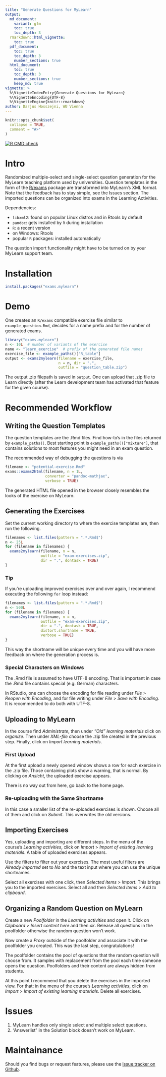 ```yaml
---
title: "Generate Questions for MyLearn"
output:
  md_document:
    variant: gfm
    toc: true
    toc_depth: 3
  rmarkdown::html_vignette:
    toc: true
  pdf_document:
    toc: true
    toc_depth: 3
    number_sections: true
  html_document:
    toc: true
    toc_depth: 3
    number_sections: true
    keep_md: true
vignette: >
  %\VignetteIndexEntry{Generate Questions for MyLearn}
  %\VignetteEncoding{UTF-8}
  %\VignetteEngine{knitr::rmarkdown}
author: Darjus Hosszejni, WU Vienna
---
```


```r
knitr::opts_chunk$set(
  collapse = TRUE,
  comment = "#>"
)
```

<!-- badges: start -->
[![R CMD check](https://github.com/hdarjus/exams.mylearn/workflows/R-CMD-check/badge.svg)](https://github.com/hdarjus/exams.mylearn/actions)
<!-- badges: end -->

# Intro

Randomized multiple-select and single-select question generation for the MyLearn teaching platform used by universities.
Question templates in the form of the [R/exams](http://www.r-exams.org/) package are transformed into MyLearn's XML format.
Note that the feedback has to stay simple, see the Issues section.
The imported questions can be organized into exams in the Learning Activities.

Dependencies:

* `libxml2`: found on popular Linux distros and in Rtools by default
* `pandoc`: gets installed by `R` during installation
* `R`: a recent version
* on Windows: Rtools
* popular `R` packages: installed automatically

The question import functionality might have to be turned on by your MyLearn support team.

# Installation

```r
install.packages("exams.mylearn")
```

# Demo

One creates an `R/exams` compatible exercise file similar to `example_question.Rmd`, decides for a name prefix and for the number of generated exams.

```r
library("exams.mylearn")
n <- 10L  # number of variants of the exercise
name <- "learn_exercise"  # prefix of the generated file names
exercise_file <- example_paths()["R_table"]
output <- exams2mylearn(filename = exercise_file,
                        n = n, dir = ".",
                        outfile = "question_table.zip")
```

The output .zip filepath is saved in `output`.
One can upload that .zip file to Learn directly (after the Learn development team has activated that feature for the given course).

# Recommended Workflow

## Writing the Question Templates

The question templates are the .Rmd files.
Find how-to's in the files returned by `example_paths()`.
Best starting point is `example_paths()["mixture"]`, that contains solutions to most features you might need in an exam question.

The recommended way of debugging the questions is via
```r
filename <- "potential-exercise.Rmd"
exams::exams2html(filename, n = 1L,
                  converter = "pandoc-mathjax",
                  verbose = TRUE)
```
The generated HTML file opened in the browser closely resembles the looks of the exercise on MyLearn.

## Generating the Exercises

Set the current working directory to where the exercise templates are, then run the following.
```r
filenames <- list.files(pattern = ".*.Rmd$")
n <- 25L
for (filename in filenames) {
  exams2mylearn(filename, n = n,
                outfile = "exam-exercises.zip",
                dir = ".", dontask = TRUE)
}
```

### Tip

If you're uploading improved exercises over and over again, I recommend executing the following `for` loop instead:
```r
filenames <- list.files(pattern = ".*.Rmd$")
n <- 500L
for (filename in filenames) {
  exams2mylearn(filename, n = n,
                outfile = "exam-exercises.zip",
                dir = ".", dontask = TRUE,
                distort.shortname = TRUE,
                verbose = TRUE)
}
```

This way the shortname will be unique every time and you will have more feedback on where the generation process is.

### Special Characters on Windows

The .Rmd file is assumed to have UTF-8 encoding.
That is important in case the .Rmd file contains special (e.g. German) characters.

In RStudio, one can choose the encoding for file reading under _File_ > _Reopen with Encoding_, and for file writing under _File_ > _Save with Encoding_.
It is recommended to do both with UTF-8.

## Uploading to MyLearn

In the course find _Administrate_, then under _"Old" learning materials_ click on _organize_.
Then under _XML-file_ choose the .zip file created in the previous step.
Finally, click on _Import learning materials_.

### First Upload

At the first upload a newly opened window shows a row for each exercise in the .zip file.
Those containing plots show a warning, that is normal.
By clicking on _Ansicht_, the uploaded exercise appears.

There is no way out from here, go back to the home page.

### Re-uploading with the Same Shortname

In this case a smaller list of the re-uploaded exercises is shown.
Choose all of them and click on _Submit_.
This overwrites the old versions.

## Importing Exercises

Yes, uploading and importing are different steps.
In the menu of the course's _Learning activities_, click on _Import_ > _Import of existing learning materials_.
A table of uploaded exercises appears.

Use the filters to filter out your exercises.
The most useful filters are _Already imported_ set to _No_ and the text input where you can use the unique shortnames.

Select all exercises with one click, then _Selected items_ > _Import_.
This brings you to the imported exercises.
Select all and then _Selected items_ > _Add to clipboard_.

## Organizing a Random Question on MyLearn

Create a new _Poolfolder_ in the _Learning activities_ and open it.
Click on _Clipboard_ > _Insert content here_ and then _ok_.
Release all questions in the poolfolder otherwise the random question won't work.

Now create a _Proxy_ outside of the poolfolder and associate it with the poolfolder you created.
This was the last step, congratulations!

The poolfolder contains the pool of questions that the random question will choose from.
It samples with replacement from the pool each time someone opens the question.
Poolfolders and their content are always hidden from students.

At this point I recommend that you delete the exercises in the imported view.
For that: in the menu of the course's _Learning activities_, click on _Import_ > _Import of existing learning materials_.
Delete all exercises.

# Issues

1. MyLearn handles only single select and multiple select questions.
2. "Answerlist" in the Solution block doesn't work on MyLearn.

# Maintainance

Should you find bugs or request features, please use the [Issue tracker on Github](https://github.com/hdarjus/WU-MyLearn-QGen/issues).

